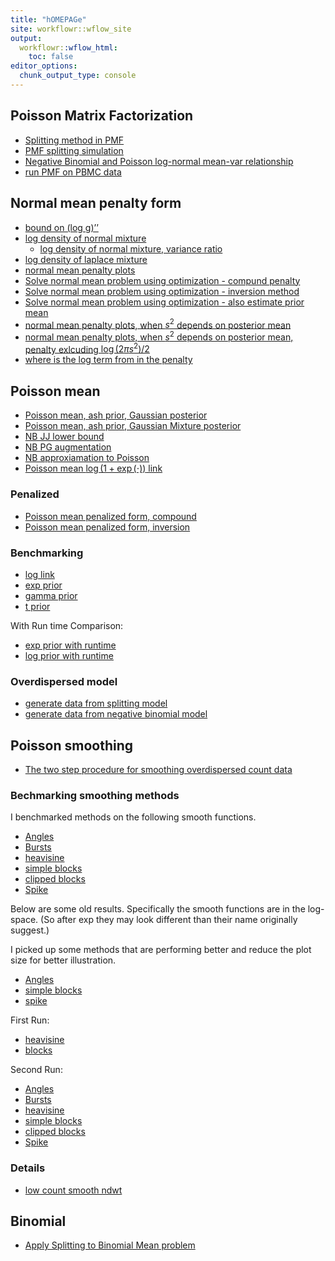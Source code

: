 ```yaml
---
title: "hOMEPAGe"
site: workflowr::wflow_site
output:
  workflowr::wflow_html:
    toc: false
editor_options:
  chunk_output_type: console
---
```


## Poisson Matrix Factorization

* [Splitting method in PMF](PMF_splitting.html)
* [PMF splitting simulation](PMF_splitting_simulation.html)
* [Negative Binomial and Poisson log-normal mean-var relationship](NB_PLN_mean_var.html)
* [run PMF on PBMC data](run_PMF_on_pbmc.html)

## Normal mean penalty form

* [bound on (log g)''](bound_log_marginal.html)
* [log density of normal mixture](log_gmm_concave.html)
  + [log density of normal mixture, variance ratio](log_gmm_concave_ratio.html)
* [log density of laplace mixture](log_lmm_concave.html)
* [normal mean penalty plots](normal_mean_penalty.html)
* [Solve normal mean problem using optimization - compund penalty](normal_mean_penalized_optimization.html)
* [Solve normal mean problem using optimization - inversion method](normal_mean_penalized_optimization_inversion.html)
* [Solve normal mean problem using optimization - also estimate prior mean](normal_mean_penalized_optimization_prior_mean.html)
* [normal mean penalty plots, when $s^2$ depends on posterior mean](normal_mean_penalty_glm_simplified.html)
* [normal mean penalty plots, when $s^2$ depends on posterior mean, penalty exlcuding $\log(2\pi s^2)/2$ ](remove_log_in_penalty.html)
* [where is the log term from in the penalty](log_term_in_penalty.html)


## Poisson mean 

* [Poisson mean, ash prior, Gaussian posterior]()
* [Poisson mean, ash prior, Gaussian Mixture posterior]()
* [NB JJ lower bound](neg_binom_mean_lower_bound.html)
* [NB PG augmentation](neg_binom_mean_polya_gamma.html)
* [NB approxiamation to Poisson](nb_approx_poisson.html)
* [Poisson mean $\log(1+\exp(\cdot))$ link](pois_mean_log1exp.html)

### Penalized

* [Poisson mean penalized form, compound](pois_mean_penalized.html)
* [Poisson mean penalized form, inversion](pois_mean_penalized_inversion.html)

### Benchmarking

* [log link](log_link_benchmark_revised.html)
* [exp prior](exp_prior_benchmark.html)
* [gamma prior](gamma_prior_benchmark.html)
* [t prior](t_prior_benchmark_revise.html)

With Run time Comparison:

* [exp prior with runtime](exp_prior_runtime.html)
* [log prior with runtime](log_prior_runtime.html)

### Overdispersed model

* [generate data from splitting model](overdispersed_splitting.html)
* [generate data from negative binomial model](overdispersed_splitting_nb.html)

## Poisson smoothing 

* [The two step procedure for smoothing overdispersed count data](poisson_nugget_two_step.html)

### Bechmarking smoothing methods

I benchmarked methods on the following smooth functions.

* [Angles](smooth_angles_benchmark_new.html)
* [Bursts](smooth_bursts_benchmark_new.html)
* [heavisine](smooth_heavisine_benchmark_new.html)
* [simple blocks](smooth_sblocks_benchmark_new.html)
* [clipped blocks](smooth_cblocks_benchmark_new.html)
* [Spike](smooth_spike_benchmark_new.html)

Below are some old results. Specifically the smooth functions are in the log-space. (So after exp they may look different than their name originally suggest.)

I picked up some methods that are performing better and reduce the plot size for better illustration.

* [Angles](smooth_angles_benchmark_simplified.html)
* [simple blocks](smooth_sblocks_benchmark_simplified.html)
* [spike](smooth_spike_benchmark_simplified.html)

First Run:

* [heavisine](smooth_heavi_benchmark.html)
* [blocks](smooth_blocks_benchmark.html)

Second Run:

* [Angles](smooth_angles_benchmark.html)
* [Bursts](smooth_bursts_benchmark.html)
* [heavisine](smooth_heavisine_benchmark.html)
* [simple blocks](smooth_sblocks_benchmark.html)
* [clipped blocks](smooth_cblocks_benchmark.html)
* [Spike](smooth_spike_benchmark.html)

### Details

* [low count smooth ndwt](splitting_method_low_count_smoothing.html)


## Binomial 

* [Apply Splitting to Binomial Mean problem](binomial_mean_spliiting.html)
